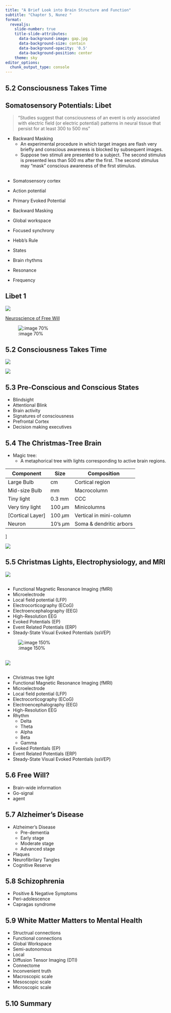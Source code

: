 ```yaml
---
title: "A Brief Look into Brain Structure and Function"
subtitle: "Chapter 5, Nunez "
format: 
  revealjs:
    slide-number: true
    title-slide-attributes:
      data-background-image: gap.jpg
      data-background-size: contain
      data-background-opacity: '0.5'
      data-background-position: center
    theme: sky
editor_options: 
  chunk_output_type: console
---
```



## 5.2 Consciousness Takes Time


## Somatosensory Potentials: Libet 

> "Studies suggest that consciousness of an event is only associated with electric field (or electric potential) patterns in neural tissue that persist for at least 300 to 500 ms"

- Backward Masking
   - An experimental procedure in which target images are flash very briefly and conscious awareness is blocked by subsequent images.
   - Suppose two stimuli are presented to a subject. The second stimulus is presented less than 500 ms after the first. The second stimulus may "mask" conscious awareness of the first stimulus.
   

## 


- Somatosensory cortex
- Action potential
- Primary Evoked Potential
- Backward Masking


- Global workspace
- Focused synchrony 
- Hebb’s Rule
- States
- Brain rhythms
- Resonance
- Frequency


## Libet 1


![](B.Libet.experiment.gif)

[Neuroscience of Free Will](https://en.wikipedia.org/wiki/Neuroscience_of_free_will)


![:image 70%](Brain_Activity_Before_Voluntary_Action.jpg)



## 5.2 Consciousness Takes Time


![](Some_brain_areas.png)

![](Bereitschaftspotenzial_fig1.jpg)




## 5.3 Pre-Conscious and Conscious States


- Blindsight
- Attentional Blink
- Brain activity
- Signatures of consciousness
- Prefrontal Cortex
- Decision making executives





## 5.4 The Christmas-Tree Brain


- Magic tree:
   - A metaphorical tree with lights corresponding to active brain regions.

Component  | Size | Composition  
-------- | ------ | ------- 
Large Bulb | cm | Cortical region 
Mid-size Bulb  | mm | Macrocolumn 
Tiny light | 0.3 mm | CCC 
Very tiny light | 100 $\mu$m | Minicolumns 
[Cortical Layer] | 100 $\mu$m  | Vertical in mini-column
Neuron | 10's $\mu$m  | Soma & dendritic arbors
]


![](IMG_1424.jpg)




## 5.5 Christmas Lights, Electrophysiology, and MRI




![](Ephys.png)


## 



- Functional Magnetic Resonance Imaging (fMRI)
- Microelectrode
- Local field potential (LFP)
- Electrocorticography (ECoG)
- Electroencephalography (EEG)
- High-Resolution EEG
- Evoked Potentials (EP)
- Event Related Potentials (ERP)
- Steady-State Visual Evoked Potentials (ssVEP)


![:image 150%](scale.jpg)


##

![](Ephys.png)

## 

- Christmas tree light
- Functional Magnetic Resonance Imaging (fMRI)
- Microelectrode
- Local field potential (LFP)
- Electrocorticography (ECoG)
- Electroencephalography (EEG)
- High-Resolution EEG
- Rhythm
    - Delta
    - Theta
    - Alpha
    - Beta
    - Gamma
- Evoked Potentials (EP)
- Event Related Potentials (ERP)
- Steady-State Visual Evoked Potentials (ssVEP)


## 5.6 Free Will?



- Brain-wide information
- Go-signal
- agent



## 5.7 Alzheimer's Disease



- Alzheimer's Disease 
    - Pre-dementia
    - Early stage
    - Moderate stage 
    - Advanced stage
- Plaques
- Neurofibrilary Tangles
- Cognitive Reserve



## 5.8 Schizophrenia


- Positive & Negative Symptoms
- Peri-adolescence
- Capragas syndrome




## 5.9 White Matter Matters to Mental Health


- Structrual connections
- Functional connections
- Global Workspace
- Semi-autonomous
- Local
- Diffusion Tensor Imaging (DTI)
- Connectome 
- Inconvenient truth
- Macroscopic scale
- Mesoscopic scale
- Microscopic scale



## 5.10 Summary

